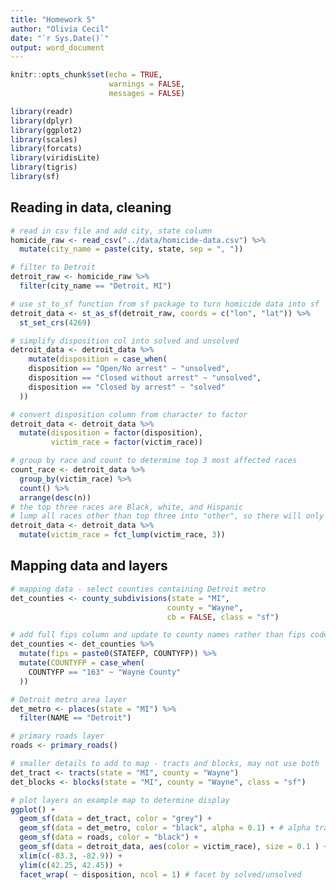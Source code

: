 ```yaml
---
title: "Homework 5"
author: "Olivia Cecil"
date: "`r Sys.Date()`"
output: word_document
---
```


```r
knitr::opts_chunk$set(echo = TRUE,
                      warnings = FALSE,
                      messages = FALSE)
```

```r
library(readr)
library(dplyr)
library(ggplot2)
library(scales)
library(forcats)
library(viridisLite)
library(tigris)
library(sf)
```

## Reading in data, cleaning

```r

# read in csv file and add city, state column
homicide_raw <- read_csv("../data/homicide-data.csv") %>% 
  mutate(city_name = paste(city, state, sep = ", "))

# filter to Detroit
detroit_raw <- homicide_raw %>% 
  filter(city_name == "Detroit, MI")

# use st_to_sf function from sf package to turn homicide data into sf
detroit_data <- st_as_sf(detroit_raw, coords = c("lon", "lat")) %>% 
  st_set_crs(4269)

# simplify disposition col into solved and unsolved
detroit_data <- detroit_data %>% 
    mutate(disposition = case_when(
    disposition == "Open/No arrest" ~ "unsolved",
    disposition == "Closed without arrest" ~ "unsolved",
    disposition == "Closed by arrest" ~ "solved"
  ))

# convert disposition column from character to factor
detroit_data <- detroit_data %>% 
  mutate(disposition = factor(disposition),
         victim_race = factor(victim_race))

# group by race and count to determine top 3 most affected races
count_race <- detroit_data %>% 
  group_by(victim_race) %>% 
  count() %>% 
  arrange(desc(n))
# the top three races are Black, white, and Hispanic
# lump all races other than top three into "other", so there will only be 4 levels
detroit_data <- detroit_data %>% 
  mutate(victim_race = fct_lump(victim_race, 3))

```


## Mapping data and layers

```r

# mapping data - select counties containing Detroit metro
det_counties <- county_subdivisions(state = "MI", 
                                   county = "Wayne", 
                                   cb = FALSE, class = "sf")

# add full fips column and update to county names rather than fips codes
det_counties <- det_counties %>% 
  mutate(fips = paste0(STATEFP, COUNTYFP)) %>% 
  mutate(COUNTYFP = case_when(
    COUNTYFP == "163" ~ "Wayne County"
  ))

# Detroit metro area layer
det_metro <- places(state = "MI") %>% 
  filter(NAME == "Detroit")

# primary roads layer
roads <- primary_roads()

# smaller details to add to map - tracts and blocks, may not use both
det_tract <- tracts(state = "MI", county = "Wayne")
det_blocks <- blocks(state = "MI", county = "Wayne", class = "sf")

# plot layers on example map to determine display
ggplot() +
  geom_sf(data = det_tract, color = "grey") +
  geom_sf(data = det_metro, color = "black", alpha = 0.1) + # alpha transparency
  geom_sf(data = roads, color = "black") +
  geom_sf(data = detroit_data, aes(color = victim_race), size = 0.1 ) +
  xlim(c(-83.3, -82.9)) +
  ylim(c(42.25, 42.45)) +
  facet_wrap( ~ disposition, ncol = 1) # facet by solved/unsolved

```




